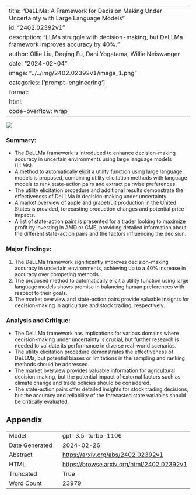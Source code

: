 
---
title: "DeLLMa: A Framework for Decision Making Under Uncertainty with Large Language Models"
id: "2402.02392v1"
description: "LLMs struggle with decision-making, but DeLLMa framework improves accuracy by 40%."
author: Ollie Liu, Deqing Fu, Dani Yogatama, Willie Neiswanger
date: "2024-02-04"
image: "../../img/2402.02392v1/image_1.png"
categories: ['prompt-engineering']
format:
  html:
    code-overflow: wrap
---

![](../../img/2402.02392v1/image_1.png)

### Summary:
- The DeLLMa framework is introduced to enhance decision-making accuracy in uncertain environments using large language models (LLMs).
- A method to automatically elicit a utility function using large language models is proposed, combining utility elicitation methods with language models to rank state-action pairs and extract pairwise preferences.
- The utility elicitation procedure and additional results demonstrate the effectiveness of DeLLMa in decision-making under uncertainty.
- A market overview of apple and grapefruit production in the United States is provided, forecasting production changes and potential price impacts.
- A list of state-action pairs is presented for a trader looking to maximize profit by investing in AMD or GME, providing detailed information about the different state-action pairs and the factors influencing the decision.

### Major Findings:
1. The DeLLMa framework significantly improves decision-making accuracy in uncertain environments, achieving up to a 40% increase in accuracy over competing methods.
2. The proposed method to automatically elicit a utility function using large language models shows promise in balancing human preferences with respect to their goals.
3. The market overview and state-action pairs provide valuable insights for decision-making in agriculture and stock trading, respectively.

### Analysis and Critique:
- The DeLLMa framework has implications for various domains where decision-making under uncertainty is crucial, but further research is needed to validate its performance in diverse real-world scenarios.
- The utility elicitation procedure demonstrates the effectiveness of DeLLMa, but potential biases or limitations in the sampling and ranking methods should be addressed.
- The market overview provides valuable information for agricultural decision-making, but the potential impact of external factors such as climate change and trade policies should be considered.
- The state-action pairs offer detailed insights for stock trading decisions, but the accuracy and reliability of the forecasted state variables should be critically evaluated.

## Appendix

|          |          |
|----------|----------|
| Model     | gpt-3.5-turbo-1106       |
| Date Generated     | 2024-02-26       |
| Abstract | [https://arxiv.org/abs/2402.02392v1](https://arxiv.org/abs/2402.02392v1)        |
| HTML     | [https://browse.arxiv.org/html/2402.02392v1](https://browse.arxiv.org/html/2402.02392v1)       |
| Truncated       | True       |
| Word Count       | 23979       |